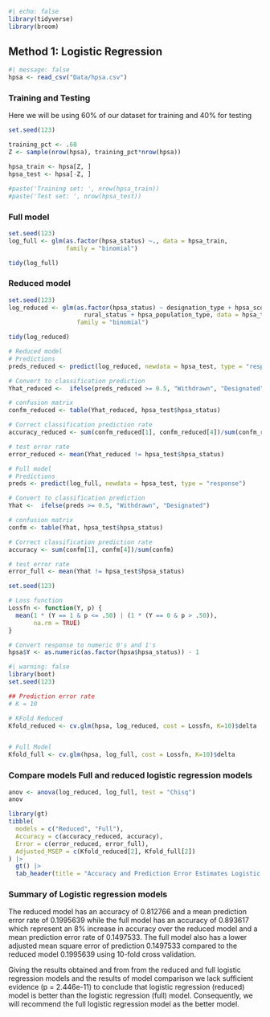 ```r
#| echo: false
library(tidyverse)
library(broom)
```

## Method 1: Logistic Regression

```r
#| message: false
hpsa <- read_csv("Data/hpsa.csv") 
```

### Training and Testing

Here we will be using 60% of our dataset for training and 40% for testing

```r
set.seed(123)

training_pct <- .60 
Z <- sample(nrow(hpsa), training_pct*nrow(hpsa))

hpsa_train <- hpsa[Z, ]
hpsa_test <- hpsa[-Z, ]

#paste('Training set: ', nrow(hpsa_train))
#paste('Test set: ', nrow(hpsa_test))
```

### Full model

```r
set.seed(123)
log_full <- glm(as.factor(hpsa_status) ~., data = hpsa_train, 
                family = "binomial")

tidy(log_full)
```

### Reduced model

```r
set.seed(123)
log_reduced <- glm(as.factor(hpsa_status) ~ designation_type + hpsa_score + 
                     rural_status + hpsa_population_type, data = hpsa_train, 
                   family = "binomial")

tidy(log_reduced)
```

```r

# Reduced model
# Predictions
preds_reduced <- predict(log_reduced, newdata = hpsa_test, type = "response")

# Convert to classification prediction
Yhat_reduced <-  ifelse(preds_reduced >= 0.5, "Withdrawn", "Designated")

# confusion matrix
confm_reduced <- table(Yhat_reduced, hpsa_test$hpsa_status)

# Correct classification prediction rate
accuracy_reduced <- sum(confm_reduced[1], confm_reduced[4])/sum(confm_reduced)

# test error rate
error_reduced <- mean(Yhat_reduced != hpsa_test$hpsa_status)
```

```r

# Full model
# Predictions
preds <- predict(log_full, newdata = hpsa_test, type = "response")

# Convert to classification prediction
Yhat <-  ifelse(preds >= 0.5, "Withdrawn", "Designated")

# confusion matrix
confm <- table(Yhat, hpsa_test$hpsa_status)

# Correct classification prediction rate
accuracy <- sum(confm[1], confm[4])/sum(confm)

# test error rate 
error_full <- mean(Yhat != hpsa_test$hpsa_status)

```

```r
set.seed(123)

# Loss function
Lossfn <- function(Y, p) {
  mean(1 * (Y == 1 & p <= .50) | (1 * (Y == 0 & p > .50)),
       na.rm = TRUE)
}

# Convert response to numeric 0's and 1's
hpsa$Y <- as.numeric(as.factor(hpsa$hpsa_status)) - 1
```

```r
#| warning: false
library(boot)
set.seed(123)

## Prediction error rate
# K = 10

# KFold Reduced
Kfold_reduced <- cv.glm(hpsa, log_reduced, cost = Lossfn, K=10)$delta


# Full Model 
Kfold_full <- cv.glm(hpsa, log_full, cost = Lossfn, K=10)$delta
```

### Compare models Full and reduced logistic regression models

```r
anov <- anova(log_reduced, log_full, test = "Chisq")
anov
```

```r
library(gt)
tibble(
  models = c("Reduced", "Full"),
  Accuracy = c(accuracy_reduced, accuracy),
  Error = c(error_reduced, error_full),
  Adjusted_MSEP = c(Kfold_reduced[2], Kfold_full[2])
) |>
  gt() |>
  tab_header(title = "Accuracy and Prediction Error Estimates Logistic regression models")
```

### Summary of Logistic regression models

The reduced model has an accuracy of 0.812766 and a mean prediction error rate of 0.1995639 while the full model has an accuracy of 0.893617 which represent an 8% increase in accuracy over the reduced model and a mean prediction error rate of 0.1497533.
The full model also has a lower adjusted mean square error of prediction 0.1497533 compared to the reduced model 0.1995639 using 10-fold cross validation.

Giving the results obtained and from from the reduced and full logistic regression models and the results of model comparison we lack sufficient evidence (p = 2.446e-11) to conclude that logistic regression (reduced) model is better than the logistic regression (full) model.
Consequently, we will recommend the full logistic regression model as the better model.
